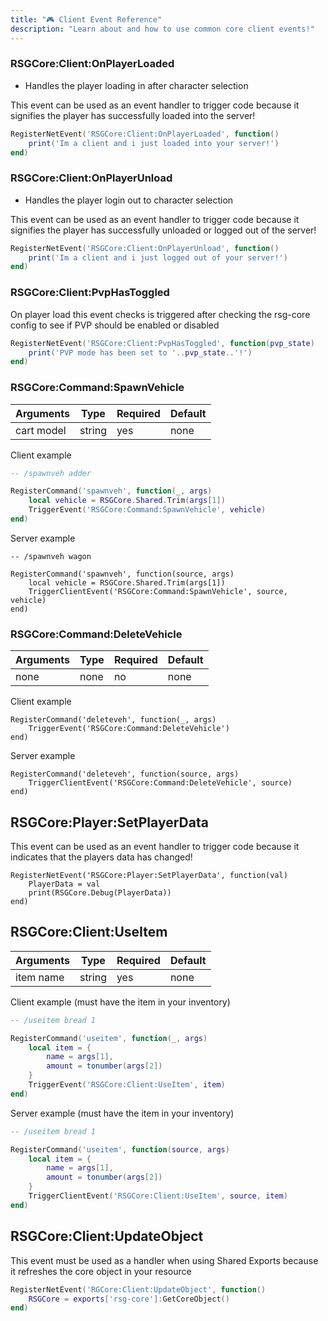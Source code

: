 ```yaml
---
title: "🎮 Client Event Reference"
description: "Learn about and how to use common core client events!"
---
```


### RSGCore:Client:OnPlayerLoaded

* Handles the player loading in after character selection

<Check>
  This event can be used as an event handler to trigger code because it signifies the player has successfully loaded into the server!
</Check>

```lua
RegisterNetEvent('RSGCore:Client:OnPlayerLoaded', function()
    print('Im a client and i just loaded into your server!')
end)
```

### RSGCore:Client:OnPlayerUnload

* Handles the player login out to character selection

<Check>
  This event can be used as an event handler to trigger code because it signifies the player has successfully unloaded or logged out of the server!
</Check>

```lua
RegisterNetEvent('RSGCore:Client:OnPlayerUnload', function()
    print('Im a client and i just logged out of your server!')
end)
```

### RSGCore:Client:PvpHasToggled

<Info>
  On player load this event checks is triggered after checking the rsg-core config to see if PVP should be enabled or disabled
</Info>

```lua
RegisterNetEvent('RSGCore:Client:PvpHasToggled', function(pvp_state)
    print('PVP mode has been set to '..pvp_state..'!')
end)
```

### RSGCore:Command:SpawnVehicle

| **Arguments** | **Type** | **Required** | **Default** |
| ------------- | -------- | ------------ | ----------- |
| cart model    | string   | yes          | none        |

<Info>
  Client example
</Info>

```lua
-- /spawnveh adder

RegisterCommand('spawnveh', function(_, args)
    local vehicle = RSGCore.Shared.Trim(args[1])
    TriggerEvent('RSGCore:Command:SpawnVehicle', vehicle)
end)
```

<Info>
  Server example
</Info>

```
-- /spawnveh wagon

RegisterCommand('spawnveh', function(source, args)
    local vehicle = RSGCore.Shared.Trim(args[1])
    TriggerClientEvent('RSGCore:Command:SpawnVehicle', source, vehicle)
end)
```

### RSGCore:Command:DeleteVehicle

| **Arguments** | **Type** | **Required** | **Default** |
| ------------- | -------- | ------------ | ----------- |
| none          | none     | no           | none        |

<Info>
  Client example
</Info>

```
RegisterCommand('deleteveh', function(_, args)
    TriggerEvent('RSGCore:Command:DeleteVehicle')
end)
```

<Info>
  Server example
</Info>

```
RegisterCommand('deleteveh', function(source, args)
    TriggerClientEvent('RSGCore:Command:DeleteVehicle', source)
end)
```

## RSGCore:Player:SetPlayerData

<Check>
  This event can be used as an event handler to trigger code because it indicates that the players data has changed!
</Check>

```
RegisterNetEvent('RSGCore:Player:SetPlayerData', function(val)
    PlayerData = val
    print(RSGCore.Debug(PlayerData))
end)
```

## RSGCore:Client:UseItem

| **Arguments** | **Type** | **Required** | **Default** |
| ------------- | -------- | ------------ | ----------- |
| item name     | string   | yes          | none        |

<Info>
  Client example (must have the item in your inventory)
</Info>

```lua
-- /useitem bread 1

RegisterCommand('useitem', function(_, args)
    local item = {
        name = args[1],
        amount = tonumber(args[2])
    }
    TriggerEvent('RSGCore:Client:UseItem', item)
end)
```

<Info>
  Server example (must have the item in your inventory)
</Info>

```lua
-- /useitem bread 1

RegisterCommand('useitem', function(source, args)
    local item = {
        name = args[1],
        amount = tonumber(args[2])
    }
    TriggerClientEvent('RSGCore:Client:UseItem', source, item)
end)
```

## RSGCore:Client:UpdateObject

<Check>
  This event must be used as a handler when using Shared Exports because it refreshes the core object in your resource
</Check>

```lua
RegisterNetEvent('RGCore:Client:UpdateObject', function()
    RSGCore = exports['rsg-core']:GetCoreObject()
end)
```